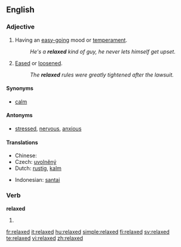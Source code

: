 ==English==

===Adjective===
{{en-adj}}

# Having an [[easy-going]] mood or [[temperament]].
#: ''He's a '''relaxed''' kind of guy, he never lets himself get upset.''
# [[eased|Eased]] or [[loosened]].
#: ''The '''relaxed''' rules were greatly tightened after the lawsuit.''

====Synonyms====
* [[calm]]

====Antonyms====
* [[stressed]], [[nervous]], [[anxious]]

====Translations====
{{trans-top|having an easy-going mood}}
* Chinese: {{zh-tsp|輕鬆|轻松|qīngsōng}} 
* Czech: [[uvolněný]] {{m}}
* Dutch: [[rustig]], [[kalm]]
{{trans-mid}}
* Indonesian: [[santai]]
{{trans-bottom}}

===Verb===
'''relaxed'''

# {{past of|relax}}

[[fr:relaxed]]
[[it:relaxed]]
[[hu:relaxed]]
[[simple:relaxed]]
[[fi:relaxed]]
[[sv:relaxed]]
[[te:relaxed]]
[[vi:relaxed]]
[[zh:relaxed]]